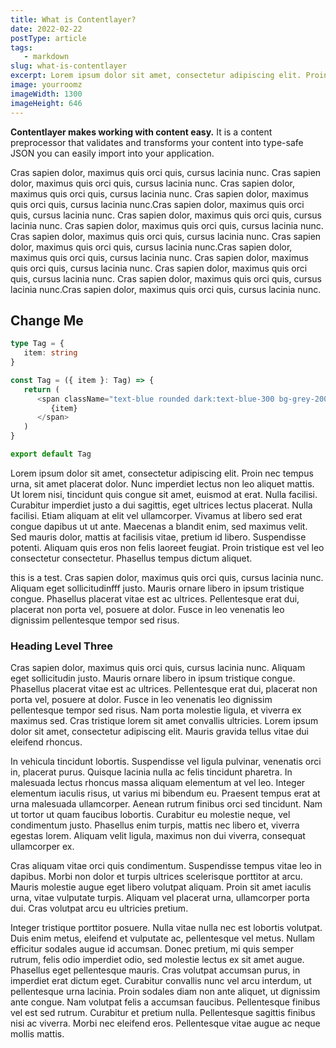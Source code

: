 ```yaml
---
title: What is Contentlayer?
date: 2022-02-22
postType: article
tags:
   - markdown
slug: what-is-contentlayer
excerpt: Lorem ipsum dolor sit amet, consectetur adipiscing elit. Proin nec tempus urna, sit amet placerat dolor. Nunc imperdiet lectus non leo aliquet mattis.
image: yourroomz
imageWidth: 1300
imageHeight: 646
---
```


**Contentlayer makes working with content easy.** It is a content preprocessor that validates and transforms your content into type-safe JSON you can easily import into your application.

<Alert emoji="🍕">
   Cras sapien dolor, maximus quis orci quis, cursus lacinia nunc. Cras sapien
   dolor, maximus quis orci quis, cursus lacinia nunc. Cras sapien dolor,
   maximus quis orci quis, cursus lacinia nunc. Cras sapien dolor, maximus quis
   orci quis, cursus lacinia nunc.Cras sapien dolor, maximus quis orci quis,
   cursus lacinia nunc.
</Alert>

<Alert type="info">
   Cras sapien dolor, maximus quis orci quis, cursus lacinia nunc. Cras sapien
   dolor, maximus quis orci quis, cursus lacinia nunc. Cras sapien dolor,
   maximus quis orci quis, cursus lacinia nunc. Cras sapien dolor, maximus quis
   orci quis, cursus lacinia nunc.Cras sapien dolor, maximus quis orci quis,
   cursus lacinia nunc.
</Alert>

<Alert emoji="🍕" type="callout">
   Cras sapien dolor, maximus quis orci quis, cursus lacinia nunc. Cras sapien dolor, maximus quis orci quis, cursus lacinia nunc. Cras sapien dolor, maximus quis orci quis, cursus lacinia nunc.Cras sapien dolor, maximus quis orci quis, cursus lacinia nunc.

</Alert>

## Change Me

```typescript:lib/mdx.ts
type Tag = {
   item: string
}

const Tag = ({ item }: Tag) => {
   return (
      <span className="text-blue rounded dark:text-blue-300 bg-grey-200 dark:bg-grey-700 py-1 px-2 my-1 mr-2">
         {item}
      </span>
   )
}

export default Tag
```

Lorem ipsum dolor sit amet, consectetur adipiscing elit. Proin nec tempus urna, sit amet placerat dolor. Nunc imperdiet lectus non leo aliquet mattis. Ut lorem nisi, tincidunt quis congue sit amet, euismod at erat. Nulla facilisi. Curabitur imperdiet justo a dui sagittis, eget ultrices lectus placerat. Nulla facilisi. Etiam aliquam at elit vel ullamcorper. Vivamus at libero sed erat congue dapibus ut ut ante. Maecenas a blandit enim, sed maximus velit. Sed mauris dolor, mattis at facilisis vitae, pretium id libero. Suspendisse potenti. Aliquam quis eros non felis laoreet feugiat. Proin tristique est vel leo consectetur consectetur. Phasellus tempus dictum aliquet.

<Quote author="Co.Lab">
   this is a test. Cras sapien dolor, maximus quis orci quis, cursus lacinia
   nunc. Aliquam eget sollicitudinfff justo. Mauris ornare libero in ipsum
   tristique congue. Phasellus placerat vitae est ac ultrices. Pellentesque erat
   dui, placerat non porta vel, posuere at dolor. Fusce in leo venenatis leo
   dignissim pellentesque tempor sed risus.
</Quote>

### Heading Level Three

Cras sapien dolor, maximus quis orci quis, cursus lacinia nunc. Aliquam eget sollicitudin justo. Mauris ornare libero in ipsum tristique congue. Phasellus placerat vitae est ac ultrices. Pellentesque erat dui, placerat non porta vel, posuere at dolor. Fusce in leo venenatis leo dignissim pellentesque tempor sed risus. Nam porta molestie ligula, et viverra ex maximus sed. Cras tristique lorem sit amet convallis ultricies. Lorem ipsum dolor sit amet, consectetur adipiscing elit. Mauris gravida tellus vitae dui eleifend rhoncus.

In vehicula tincidunt lobortis. Suspendisse vel ligula pulvinar, venenatis orci in, placerat purus. Quisque lacinia nulla ac felis tincidunt pharetra. In malesuada lectus rhoncus massa aliquam elementum at vel leo. Integer elementum iaculis risus, ut varius mi bibendum eu. Praesent tempus erat at urna malesuada ullamcorper. Aenean rutrum finibus orci sed tincidunt. Nam ut tortor ut quam faucibus lobortis. Curabitur eu molestie neque, vel condimentum justo. Phasellus enim turpis, mattis nec libero et, viverra egestas lorem. Aliquam velit ligula, maximus non dui viverra, consequat ullamcorper ex.

Cras aliquam vitae orci quis condimentum. Suspendisse tempus vitae leo in dapibus. Morbi non dolor et turpis ultrices scelerisque porttitor at arcu. Mauris molestie augue eget libero volutpat aliquam. Proin sit amet iaculis urna, vitae vulputate turpis. Aliquam vel placerat urna, ullamcorper porta dui. Cras volutpat arcu eu ultricies pretium.

Integer tristique porttitor posuere. Nulla vitae nulla nec est lobortis volutpat. Duis enim metus, eleifend et vulputate ac, pellentesque vel metus. Nullam efficitur sodales augue id accumsan. Donec pretium, mi quis semper rutrum, felis odio imperdiet odio, sed molestie lectus ex sit amet augue. Phasellus eget pellentesque mauris. Cras volutpat accumsan purus, in imperdiet erat dictum eget. Curabitur convallis nunc vel arcu interdum, ut pellentesque urna lacinia. Proin sodales diam non ante aliquet, ut dignissim ante congue. Nam volutpat felis a accumsan faucibus. Pellentesque finibus vel est sed rutrum. Curabitur et pretium nulla. Pellentesque sagittis finibus nisi ac viverra. Morbi nec eleifend eros. Pellentesque vitae augue ac neque mollis mattis.
